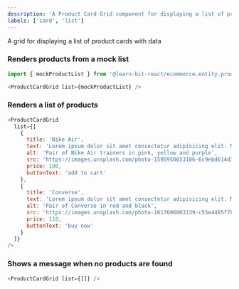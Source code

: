 ```yaml
---
description: 'A Product Card Grid component for displaying a list of product cards'
labels: ['card', 'list']
---
```


A grid for displaying a list of product cards with data

### Renders products from a mock list

```js
import { mockProductList } from '@learn-bit-react/ecommerce.entity.product';
```

```js
<ProductCardGrid list={mockProductList} />
```


### Renders a list of products

```js live
<ProductCardGrid
  list={[
    {
      title: 'Nike Air',
      text: 'Lorem ipsum dolor sit amet consectetur adipisicing elit. Modi quos quidem sequi illum facere recusandae voluptatibus',
      alt: 'Pair of Nike Air trainers in pink, yellow and purple',
      src: 'https://images.unsplash.com/photo-1595950653106-6c9ebd614d3a?ixid=MnwxMjA3fDB8MHxzZWFyY2h8NDV8fHNuZWFrZXJ8ZW58MHx8MHx8&ixlib=rb-1.2.1&auto=format&fit=crop&w=800&q=60',
      price: 190,
      buttonText: 'add to cart'
    },
    {
      title: 'Converse',
      text: 'Lorem ipsum dolor sit amet consectetur adipisicing elit. Modi quos quidem sequi illum facere recusandae voluptatibus',
      alt: 'Pair of Converse in red and black',
      src: 'https://images.unsplash.com/photo-1617606003139-c55e4485f78a?ixid=MnwxMjA3fDB8MHxzZWFyY2h8NDd8fHNuZWFrZXJ8ZW58MHx8MHx8&ixlib=rb-1.2.1&auto=format&fit=crop&w=800&q=60',
      price: 110,
      buttonText: 'buy now'
    }
  ]}
/>
```

### Shows a message when no products are found

```js live
<ProductCardGrid list={[]} />
```
